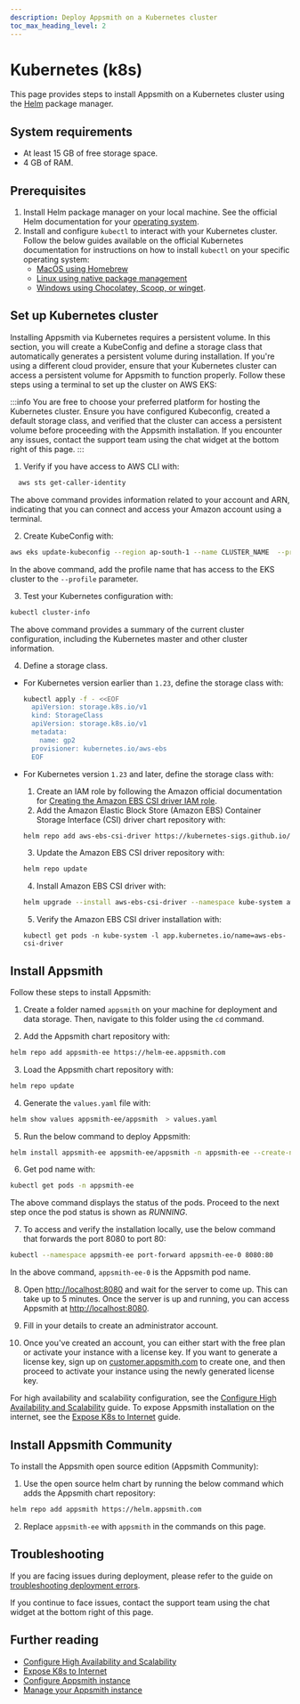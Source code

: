 ```yaml
---
description: Deploy Appsmith on a Kubernetes cluster
toc_max_heading_level: 2
---
```



# Kubernetes (k8s)

This page provides steps to install Appsmith on a Kubernetes cluster using the [Helm](https://helm.sh) package manager.

<VideoEmbed
  host="youtube"
  videoId="wZzYL1uZwds"
  title="How To Deploy Appsmith On Kubernetes"
  caption="How To Deploy Appsmith On Kubernetes"
/>

## System requirements

- At least 15 GB of free storage space.
- 4 GB of RAM.

## Prerequisites

1. Install Helm package manager on your local machine. See the official Helm documentation for your [operating system](https://helm.sh/docs/intro/install/#through-package-managers).
2. Install and configure `kubectl` to interact with your Kubernetes cluster. Follow the below guides available on the official Kubernetes documentation for instructions on how to install `kubectl` on your specific operating system:
   - [MacOS using Homebrew](https://kubernetes.io/docs/tasks/tools/install-kubectl-macos/#install-with-homebrew-on-macos)
   - [Linux using native package management](https://kubernetes.io/docs/tasks/tools/install-kubectl-linux/#install-using-native-package-management)
   - [Windows using Chocolatey, Scoop, or winget](https://kubernetes.io/docs/tasks/tools/install-kubectl-windows/#install-nonstandard-package-tools).

## Set up Kubernetes cluster

Installing Appsmith via Kubernetes requires a persistent volume. In this section, you will create a KubeConfig and define a storage class that automatically generates a persistent volume during installation. If you're using a different cloud provider, ensure that your Kubernetes cluster can access a persistent volume for Appsmith to function properly. Follow these steps using a terminal to set up the cluster on AWS EKS:

:::info
You are free to choose your preferred platform for hosting the Kubernetes cluster. Ensure you have configured Kubeconfig, created a default storage class, and verified that the cluster can access a persistent volume before proceeding with the Appsmith installation. If you encounter any issues, contact the support team using the chat widget at the bottom right of this page.
:::

1. Verify if you have access to AWS CLI with:

  ```bash
    aws sts get-caller-identity
  ```

  The above command provides information related to your account and ARN, indicating that you can connect and access your Amazon account using a terminal.

2. Create KubeConfig with:

  ```bash
  aws eks update-kubeconfig --region ap-south-1 --name CLUSTER_NAME  --profile <PROFILE_NAME>
  ```

  In the above command, add the profile name that has access to the EKS cluster to the `--profile` parameter.

3. Test your Kubernetes configuration with:

  ```bash
  kubectl cluster-info
  ```
  
  The above command provides a summary of the current cluster configuration, including the Kubernetes master and other cluster information.

4. Define a storage class.

  * For Kubernetes version earlier than `1.23`, define the storage class with:

    ```bash
    kubectl apply -f - <<EOF
      apiVersion: storage.k8s.io/v1
      kind: StorageClass
      apiVersion: storage.k8s.io/v1
      metadata:
        name: gp2
      provisioner: kubernetes.io/aws-ebs
      EOF
    ```
  * For Kubernetes version `1.23` and later, define the storage class with:
    1. Create an IAM role by following the Amazon official documentation for [Creating the Amazon EBS CSI driver IAM role](https://docs.aws.amazon.com/eks/latest/userguide/csi-iam-role.html).
    2. Add the Amazon Elastic Block Store (Amazon EBS) Container Storage Interface (CSI) driver chart repository with:
      ```bash
      helm repo add aws-ebs-csi-driver https://kubernetes-sigs.github.io/aws-ebs-csi-driver
      ```
    3. Update the Amazon EBS CSI driver repository with:
      ```bash
      helm repo update
      ```
    4. Install Amazon EBS CSI driver with:
      ```bash
      helm upgrade --install aws-ebs-csi-driver --namespace kube-system aws-ebs-csi-driver aws-ebs-csi-driver
      ```
    5. Verify the Amazon EBS CSI driver installation with:
      ```
      kubectl get pods -n kube-system -l app.kubernetes.io/name=aws-ebs-csi-driver
      ```

## Install Appsmith

Follow these steps to install Appsmith:

1. Create a folder named `appsmith` on your machine for deployment and data storage. Then, navigate to this folder using the `cd` command.

<a id="update-helm-command"></a>

2. Add the Appsmith chart repository with:

```bash
helm repo add appsmith-ee https://helm-ee.appsmith.com
```

3. Load the Appsmith chart repository with:

```bash
helm repo update
```

4. Generate the `values.yaml` file with:

```bash
helm show values appsmith-ee/appsmith  > values.yaml
```

5. Run the below command to deploy Appsmith:

```bash
helm install appsmith-ee appsmith-ee/appsmith -n appsmith-ee --create-namespace -f values.yaml
```

6. Get pod name with:

```bash
kubectl get pods -n appsmith-ee
```

The above command displays the status of the pods. Proceed to the next step once the pod status is shown as _RUNNING_.

7. To access and verify the installation locally, use the below command that forwards the port 8080 to port 80:

```bash
kubectl --namespace appsmith-ee port-forward appsmith-ee-0 8080:80
```

In the above command, `appsmith-ee-0` is the Appsmith pod name.

8. Open [http://localhost:8080](http://localhost:8080) and wait for the server to come up. This can take up to 5 minutes. Once the server is up and running, you can access Appsmith at [http://localhost:8080](http://localhost:8080).

9. Fill in your details to create an administrator account.

10. Once you've created an account, you can either start with the free plan or activate your instance with a license key. If you want to generate a license key, sign up on [customer.appsmith.com](https://customer.appsmith.com) to create one, and then proceed to activate your instance using the newly generated license key.

For high availability and scalability configuration, see the [Configure High Availability and Scalability](/getting-started/setup/installation-guides/kubernetes/configure-high-availability) guide. To expose Appsmith installation on the internet, see the [Expose K8s to Internet](/getting-started/setup/installation-guides/kubernetes/publish-appsmith-online) guide.

## Install Appsmith Community

To install the Appsmith open source edition (Appsmith Community):

1. Use the open source helm chart by running the below command which adds the Appsmith chart repository:

```bash
helm repo add appsmith https://helm.appsmith.com
```

2. Replace `appsmith-ee` with `appsmith` in the commands on this page.

## Troubleshooting

If you are facing issues during deployment, please refer to the guide on [troubleshooting deployment errors](/help-and-support/troubleshooting-guide/deployment-errors).

If you continue to face issues, contact the support team using the chat widget at the bottom right of this page.

## Further reading

- [Configure High Availability and Scalability](/getting-started/setup/installation-guides/kubernetes/configure-high-availability)
- [Expose K8s to Internet](/getting-started/setup/installation-guides/kubernetes/publish-appsmith-online)
- [Configure Appsmith instance](/getting-started/setup/instance-configuration#configure-helm-installations)
- [Manage your Appsmith instance](/getting-started/setup/instance-management)
